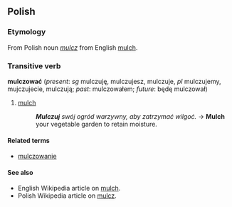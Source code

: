 ==Polish==

===Etymology===
From Polish noun ''[[mulcz]]'' from English [[mulch]].

===Transitive verb===
'''mulczować''' (''present'': ''sg'' mulczuję, mulczujesz, mulczuje, ''pl'' mulczujemy, mujczujecie, mulczują; ''past'': mulczowałem; ''future'': będę mulczował)

# [[mulch]]
#:'''''Mulczuj''' swój ogród warzywny, aby zatrzymać wilgoć.'' → '''Mulch''' your vegetable garden to retain moisture.

====Related terms====
*[[mulczowanie]]

====See also====
*English Wikipedia article on [[w:mulch|mulch]].
*Polish Wikipedia article on [[:w:pl:mulcz|mulcz]].